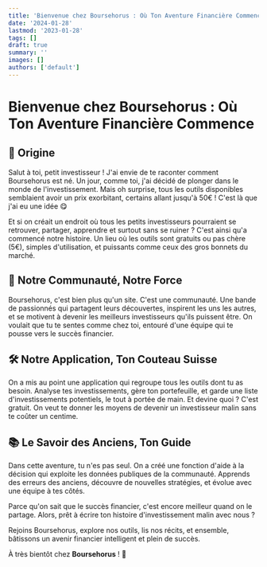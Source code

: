 ```yaml
---
title: 'Bienvenue chez Boursehorus : Où Ton Aventure Financière Commence'
date: '2024-01-28'
lastmod: '2023-01-28'
tags: []
draft: true
summary: ''
images: []
authors: ['default']
---
```


# Bienvenue chez Boursehorus : Où Ton Aventure Financière Commence

## 🌟 Origine

Salut à toi, petit investisseur !
J'ai envie de te raconter comment Boursehorus est né.
Un jour, comme toi, j'ai décidé de plonger dans le monde de l'investissement.
Mais oh surprise, tous les outils disponibles semblaient avoir un prix exorbitant, certains allant jusqu'à 50€ ! C'est là que j'ai eu une idée 😋

Et si on créait un endroit où tous les petits investisseurs pourraient se retrouver, partager, apprendre et surtout sans se ruiner ?
C'est ainsi qu'a commencé notre histoire.
Un lieu où les outils sont gratuits ou pas chère (5€), simples d'utilisation, et puissants comme ceux des gros bonnets du marché.

## 💪 Notre Communauté, Notre Force

Boursehorus, c'est bien plus qu'un site.
C'est une communauté. Une bande de passionnés qui partagent leurs découvertes,
inspirent les uns les autres, et se motivent à devenir les meilleurs investisseurs qu'ils puissent être.
On voulait que tu te sentes comme chez toi, entouré d'une équipe qui te pousse vers le succès financier.

## 🛠️ Notre Application, Ton Couteau Suisse

On a mis au point une application qui regroupe tous les outils dont tu as besoin.
Analyse tes investissements, gère ton portefeuille, et garde une liste d'investissements potentiels, le tout à portée de main.
Et devine quoi ? C'est gratuit. On veut te donner les moyens de devenir un investisseur malin sans te coûter un centime.

## 📚 Le Savoir des Anciens, Ton Guide

Dans cette aventure, tu n'es pas seul.
On a créé une fonction d'aide à la décision qui exploite les données publiques de la communauté.
Apprends des erreurs des anciens, découvre de nouvelles stratégies, et évolue avec une équipe à tes côtés.

Parce qu'on sait que le succès financier, c'est encore meilleur quand on le partage.
Alors, prêt à écrire ton histoire d'investissement malin avec nous ?

Rejoins Boursehorus, explore nos outils, lis nos récits, et ensemble, bâtissons un avenir financier intelligent et plein de succès.

À très bientôt chez **Boursehorus** ! 🚀
